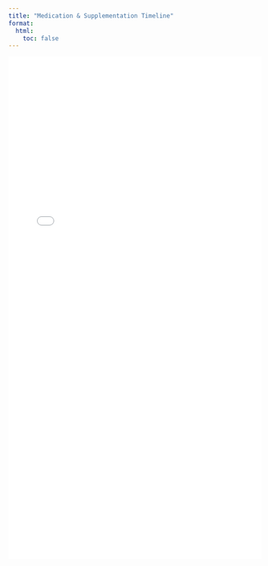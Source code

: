 ```yaml
---
title: "Medication & Supplementation Timeline"
format:
  html:
    toc: false
---
```


```{=html}
<iframe src="meds_standalone.html" width="100%" height="1000px" frameborder="0" style="border: none;"></iframe>
```
